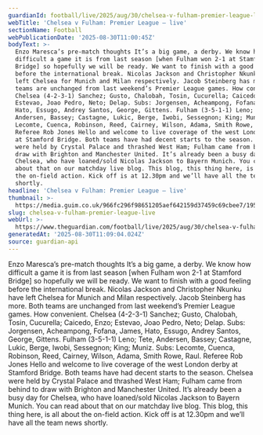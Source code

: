 ```yaml
---
guardianId: football/live/2025/aug/30/chelsea-v-fulham-premier-league-live
webTitle: 'Chelsea v Fulham: Premier League – live'
sectionName: Football
webPublicationDate: '2025-08-30T11:00:45Z'
bodyText: >-
  Enzo Maresca’s pre-match thoughts It’s a big game, a derby. We know how
  difficult a game it is from last season [when Fulham won 2-1 at Stamford
  Bridge] so hopefully we will be ready. We want to finish with a good feeling
  before the international break. Nicolas Jackson and Christopher Nkunku have
  left Chelsea for Munich and Milan respectively. Jacob Steinberg has more. Both
  teams are unchanged from last weekend’s Premier League games. How convenient.
  Chelsea (4-2-3-1) Sanchez; Gusto, Chalobah, Tosin, Cucurella; Caicedo, Enzo;
  Estevao, Joao Pedro, Neto; Delap. Subs: Jorgensen, Acheampong, Fofana, James,
  Hato, Essugo, Andrey Santos, George, Gittens. Fulham (3-5-1-1) Leno; Tete,
  Andersen, Bassey; Castagne, Lukic, Berge, Iwobi, Sessegnon; King; Muniz. Subs:
  Lecomte, Cuenca, Robinson, Reed, Cairney, Wilson, Adama, Smith Rowe, Raul.
  Referee Rob Jones Hello and welcome to live coverage of the west London derby
  at Stamford Bridge. Both teams have had decent starts to the season. Chelsea
  were held by Crystal Palace and thrashed West Ham; Fulham came from behind to
  draw with Brighton and Manchester United. It’s already been a busy day for
  Chelsea, who have loaned/sold Nicolas Jackson to Bayern Munich. You can read
  about that on our matchday live blog. This blog, this thing here, is all about
  the on-field action. Kick off is at 12.30pm and we’ll have all the team news
  shortly.
headline: 'Chelsea v Fulham: Premier League – live'
thumbnail: >-
  https://media.guim.co.uk/966fc296f98651205aef642159d37459c69cbee7/195_0_5000_4000/500.jpg
slug: chelsea-v-fulham-premier-league-live
webUrl: >-
  https://www.theguardian.com/football/live/2025/aug/30/chelsea-v-fulham-premier-league-live
generatedAt: '2025-08-30T11:09:04.024Z'
source: guardian-api
---
```

Enzo Maresca’s pre-match thoughts It’s a big game, a derby. We know how difficult a game it is from last season [when Fulham won 2-1 at Stamford Bridge] so hopefully we will be ready. We want to finish with a good feeling before the international break. Nicolas Jackson and Christopher Nkunku have left Chelsea for Munich and Milan respectively. Jacob Steinberg has more. Both teams are unchanged from last weekend’s Premier League games. How convenient. Chelsea (4-2-3-1) Sanchez; Gusto, Chalobah, Tosin, Cucurella; Caicedo, Enzo; Estevao, Joao Pedro, Neto; Delap. Subs: Jorgensen, Acheampong, Fofana, James, Hato, Essugo, Andrey Santos, George, Gittens. Fulham (3-5-1-1) Leno; Tete, Andersen, Bassey; Castagne, Lukic, Berge, Iwobi, Sessegnon; King; Muniz. Subs: Lecomte, Cuenca, Robinson, Reed, Cairney, Wilson, Adama, Smith Rowe, Raul. Referee Rob Jones Hello and welcome to live coverage of the west London derby at Stamford Bridge. Both teams have had decent starts to the season. Chelsea were held by Crystal Palace and thrashed West Ham; Fulham came from behind to draw with Brighton and Manchester United. It’s already been a busy day for Chelsea, who have loaned/sold Nicolas Jackson to Bayern Munich. You can read about that on our matchday live blog. This blog, this thing here, is all about the on-field action. Kick off is at 12.30pm and we’ll have all the team news shortly.
